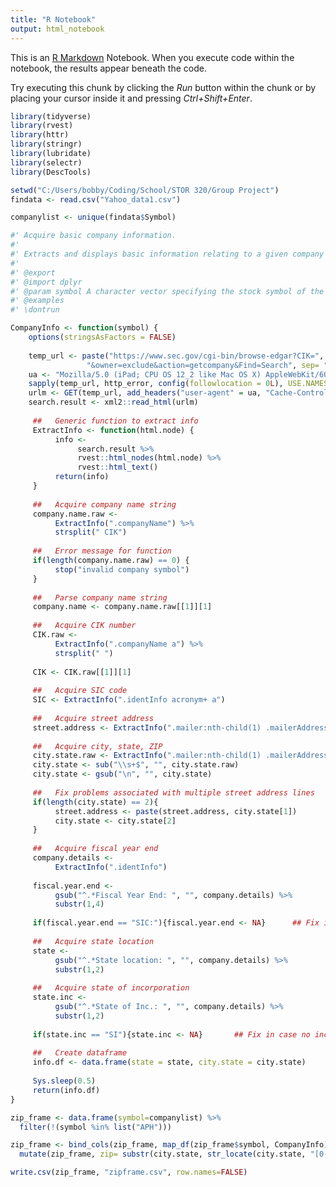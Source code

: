 ```yaml
---
title: "R Notebook"
output: html_notebook
---
```


This is an [R Markdown](http://rmarkdown.rstudio.com) Notebook. When you execute code within the notebook, the results appear beneath the code. 

Try executing this chunk by clicking the *Run* button within the chunk or by placing your cursor inside it and pressing *Ctrl+Shift+Enter*. 

```r
library(tidyverse)
library(rvest)
library(httr)
library(stringr)
library(lubridate)
library(selectr)
library(DescTools)
```


```r

setwd("C:/Users/bobby/Coding/School/STOR 320/Group Project")
findata <- read.csv("Yahoo_data1.csv")

companylist <- unique(findata$Symbol)
```


```r
#' Acquire basic company information.
#' 
#' Extracts and displays basic information relating to a given company in a data frame.
#' 
#' @export
#' @import dplyr
#' @param symbol A character vector specifying the stock symbol of the company of interest.
#' @examples
#' \dontrun 

CompanyInfo <- function(symbol) {
    options(stringsAsFactors = FALSE)
    
    temp_url <- paste("https://www.sec.gov/cgi-bin/browse-edgar?CIK=", symbol,
                 "&owner=exclude&action=getcompany&Find=Search", sep= "")
    ua <- "Mozilla/5.0 (iPad; CPU OS 12_2 like Mac OS X) AppleWebKit/605.1.15 (KHTML, like Gecko) Mobile/15E148"
    sapply(temp_url, http_error, config(followlocation = 0L), USE.NAMES = FALSE)
    urlm <- GET(temp_url, add_headers("user-agent" = ua, "Cache-Control" = "no-cache"))
    search.result <- xml2::read_html(urlm)
     
     ##   Generic function to extract info
     ExtractInfo <- function(html.node) {
          info <-
               search.result %>%
               rvest::html_nodes(html.node) %>%
               rvest::html_text()
          return(info)
     }
     
     ##   Acquire company name string
     company.name.raw <-
          ExtractInfo(".companyName") %>%
          strsplit(" CIK")
     
     ##   Error message for function
     if(length(company.name.raw) == 0) {
          stop("invalid company symbol")
     }
     
     ##   Parse company name string
     company.name <- company.name.raw[[1]][1]
     
     ##   Acquire CIK number
     CIK.raw <-
          ExtractInfo(".companyName a") %>%
          strsplit(" ")
     
     CIK <- CIK.raw[[1]][1]
     
     ##   Acquire SIC code
     SIC <- ExtractInfo(".identInfo acronym+ a")
     
     ##   Acquire street address
     street.address <- ExtractInfo(".mailer:nth-child(1) .mailerAddress:nth-child(1)")
     
     ##   Acquire city, state, ZIP
     city.state.raw <- ExtractInfo(".mailer:nth-child(1) .mailerAddress+ .mailerAddress")
     city.state <- sub("\\s+$", "", city.state.raw)
     city.state <- gsub("\n", "", city.state)
     
     ##   Fix problems associated with multiple street address lines
     if(length(city.state) == 2){
          street.address <- paste(street.address, city.state[1])
          city.state <- city.state[2]
     }
     
     ##   Acquire fiscal year end
     company.details <-
          ExtractInfo(".identInfo")
     
     fiscal.year.end <-
          gsub("^.*Fiscal Year End: ", "", company.details) %>%
          substr(1,4)
     
     if(fiscal.year.end == "SIC:"){fiscal.year.end <- NA}      ## Fix in case no fiscal year displayed
     
     ##   Acquire state location
     state <-
          gsub("^.*State location: ", "", company.details) %>%
          substr(1,2)
     
     ##   Acquire state of incorporation
     state.inc <-
          gsub("^.*State of Inc.: ", "", company.details) %>%
          substr(1,2)
     
     if(state.inc == "SI"){state.inc <- NA}       ## Fix in case no incorporation year displayed
     
     ##   Create dataframe
     info.df <- data.frame(state = state, city.state = city.state)
     
     Sys.sleep(0.5)
     return(info.df)
}
```



```r
zip_frame <- data.frame(symbol=companylist) %>%
  filter(!(symbol %in% list("APH")))

zip_frame <- bind_cols(zip_frame, map_df(zip_frame$symbol, CompanyInfo)) %>%
  mutate(zip_frame, zip= substr(city.state, str_locate(city.state, "[0-9]+"),nchar(city.state)))
```


```r
write.csv(zip_frame, "zipframe.csv", row.names=FALSE)
```

```r
```

